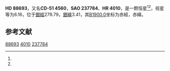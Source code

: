 {{Starbox begin
| name = HD 88693
}}
{{Starbox observe
| epoch = [[J2000.0|J2000.0]]
| constell = {{星座名待查}}<ref name=SIMBAD>{{cite web
 | url=http://simbad.u-strasbg.fr/simbad/sim-id?Ident=HR+4010
 | title=Pulsating variable Star
 | publisher=Centre de Données astronomiques de Strasbourg
 | work=SIMBAD
 | accessdate=2012-07-13
 | archive-date=2016-03-17
 | archive-url=https://web.archive.org/web/20160317005253/http://simbad.u-strasbg.fr/simbad/sim-id?Ident=HR+4010
 | dead-url=no
 }}</ref><ref name=DATA>{{cite web
 | url=http://vizier.u-strasbg.fr/viz-bin/VizieR-5?-out.add=.&-source=5050&-corr=PK=HR&-out.max=9999&HR=4010
 | title=VizieR Detailed Page
 | accessdate=2012-07-13
 | archive-date=2016-03-04
 | archive-url=https://web.archive.org/web/20160304220429/http://vizier.u-strasbg.fr/viz-bin/VizieR-5?-out.add=.&-source=5050&-corr=PK=HR&-out.max=9999&HR=4010
 | dead-url=no
 }}</ref>
| 星官 = 
| ra = {{RA|10|12|23}}<ref name=SIMBAD /><ref name=DATA />
| dec = {{DEC|-52|9|48}}<ref name=SIMBAD /><ref name=DATA />
| appmag_v = 6.16<ref name=SIMBAD /><ref name=DATA />
}}
{{Starbox character
| class = K2IIICNII<ref name=SIMBAD /><ref name=DATA />
| b-v = 1.17<ref name=SIMBAD /><ref name=DATA />
| u-b = <ref name=SIMBAD /><ref name=DATA />
| r-i = <ref name=SIMBAD /><ref name=DATA />
| variable = 
}}
{{Starbox astrometry
| radial_v = 
| prop_mo_ra = 11
| parallax = 
| p_error = 
}}
{{Starbox catalog
| names =CD-51 4560，[[SAO星表|SAO]] 237784，[[HD星表|HD]] 88693，[[HR星表|HR]] 4010}}
{{Starbox reference |Simbad=HR+4010}}
{{Starbox end}}

'''HD 88693'''，又名'''CD-51 4560'''，'''SAO 237784'''、'''HR 4010'''，是一颗恒星<ref name=SIMBAD /><ref name=DATA />，视星等为6.16，位于[[銀道座標系|銀經]]279.79，[[銀道座標系|銀緯]]3.41，其[[B1900.0|B1900.0]]坐标为赤經{{RA|10|8|34.5}}，赤緯{{DEC|-51|3.41|12}}。

== 参考文献 ==
{{reflist}}

{{star-stub}}

[[Category:HD和HDE天體|88693]]
[[Category:HR天體|4010]]
[[Category:SAO天體|237784]]